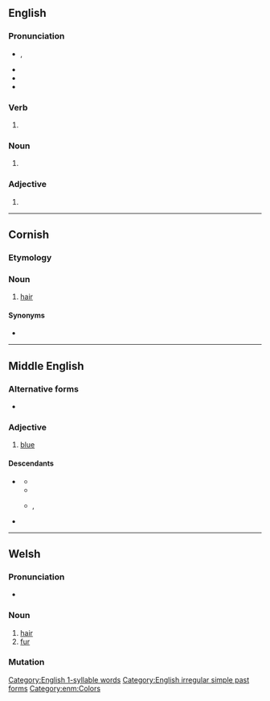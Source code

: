==English==

===Pronunciation===
* {{enPR|blo͞o}}, {{IPA|/bluː/|lang=en}}
* {{audio|en-us-blew.ogg|Audio (US)|lang=en}}
* {{rhymes|uː|lang=en}}
* {{homophones|lang=en|blue}}

===Verb===
{{head|en|verb form}}

# {{en-simple past of|blow}}

===Noun===
{{en-noun}}

# {{obsolete form of|blue|lang=en}}

===Adjective===
{{en-adj}}

# {{obsolete form of|blue|lang=en}}

[[Category:English 1-syllable words]]
[[Category:English irregular simple past forms]]

----

==Cornish==

===Etymology===
{{rfe|lang=kw}}

===Noun===
{{head|kw|noun|g=f|singulative|blewen}}

# [[hair]]

====Synonyms====
* {{l|kw|gols}}

{{catlangcode|kw|Hair}}

----

==Middle English==

===Alternative forms===
* {{alter|enm|blewe|bleu|blwe}}

===Adjective===
{{head|enm|adjective}}

# [[blue]]

====Descendants====
* {{desc|en|blue}} {{q|partially}}
** {{desc|tpi|blu}}
** {{desc|sn|bhuluu|bor=1}}
** {{desc|sw|bluu|bor=1}}, {{l|sw|buluu}}
* {{desc|sco|blue}} {{q|partially}}

[[Category:enm:Colors]]

----

==Welsh==

===Pronunciation===
* {{audio|Cy-blew.ogg|Audio|lang=cy}}

===Noun===
{{head|cy|noun|g=m|singulative|blewyn}}

# [[hair#Noun|hair]]
# [[fur#Noun|fur]]

===Mutation===
{{cy-mut-auto}}